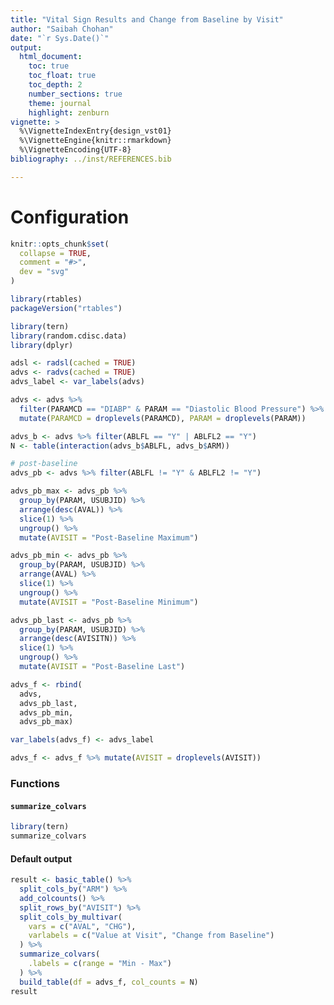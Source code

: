 ```yaml
---
title: "Vital Sign Results and Change from Baseline by Visit"
author: "Saibah Chohan"
date: "`r Sys.Date()`"
output:
  html_document:
    toc: true
    toc_float: true
    toc_depth: 2
    number_sections: true
    theme: journal
    highlight: zenburn
vignette: >
  %\VignetteIndexEntry{design_vst01}
  %\VignetteEngine{knitr::rmarkdown}
  %\VignetteEncoding{UTF-8}
bibliography: ../inst/REFERENCES.bib

---
```

Configuration
=============

```r
knitr::opts_chunk$set(
  collapse = TRUE,
  comment = "#>",
  dev = "svg"
)
```

```r
library(rtables)
packageVersion("rtables")

library(tern)
library(random.cdisc.data)
library(dplyr)
```


```r
adsl <- radsl(cached = TRUE)
advs <- radvs(cached = TRUE)
advs_label <- var_labels(advs)

advs <- advs %>%
  filter(PARAMCD == "DIABP" & PARAM == "Diastolic Blood Pressure") %>%
  mutate(PARAMCD = droplevels(PARAMCD), PARAM = droplevels(PARAM))

advs_b <- advs %>% filter(ABLFL == "Y" | ABLFL2 == "Y") 
N <- table(interaction(advs_b$ABLFL, advs_b$ARM))

# post-baseline
advs_pb <- advs %>% filter(ABLFL != "Y" & ABLFL2 != "Y") 

advs_pb_max <- advs_pb %>%
  group_by(PARAM, USUBJID) %>%
  arrange(desc(AVAL)) %>%
  slice(1) %>% 
  ungroup() %>%
  mutate(AVISIT = "Post-Baseline Maximum")

advs_pb_min <- advs_pb %>%
  group_by(PARAM, USUBJID) %>%
  arrange(AVAL) %>%
  slice(1) %>% 
  ungroup() %>%
  mutate(AVISIT = "Post-Baseline Minimum")

advs_pb_last <- advs_pb %>%
  group_by(PARAM, USUBJID) %>%
  arrange(desc(AVISITN)) %>%
  slice(1) %>% 
  ungroup() %>%
  mutate(AVISIT = "Post-Baseline Last")

advs_f <- rbind(
  advs,
  advs_pb_last,
  advs_pb_min,
  advs_pb_max)

var_labels(advs_f) <- advs_label

advs_f <- advs_f %>% mutate(AVISIT = droplevels(AVISIT))

```

### Functions 

#### `summarize_colvars`

```r
library(tern)
summarize_colvars

```

#### Default output

```r

result <- basic_table() %>% 
  split_cols_by("ARM") %>%
  add_colcounts() %>%
  split_rows_by("AVISIT") %>% 
  split_cols_by_multivar(
    vars = c("AVAL", "CHG"),
    varlabels = c("Value at Visit", "Change from Baseline")
  ) %>% 
  summarize_colvars(
    .labels = c(range = "Min - Max")
  ) %>% 
  build_table(df = advs_f, col_counts = N)
result
```
